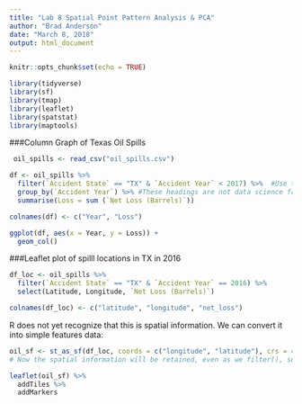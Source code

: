 ```yaml
---
title: "Lab 8 Spatial Point Pattern Analysis & PCA"
author: "Brad Anderson"
date: "March 8, 2018"
output: html_document
---
```


```r
knitr::opts_chunk$set(echo = TRUE)
```

```r

library(tidyverse)
library(sf)
library(tmap)
library(leaflet)
library(spatstat)
library(maptools)
```



###Column Graph of Texas Oil Spills

```r

 oil_spills <- read_csv("oil_spills.csv")

df <- oil_spills %>% 
  filter(`Accident State` == "TX" & `Accident Year` < 2017) %>%  #Use the '' quotations to add in a item with a space in the name. 
  group_by(`Accident Year`) %>% #These headings are not data science friendly, it would be better to have a metadata file that has a description based on a shorter header.
  summarise(Loss = sum (`Net Loss (Barrels)`))

colnames(df) <- c("Year", "Loss")

ggplot(df, aes(x = Year, y = Loss)) + 
  geom_col()


```


###Leaflet plot of spilll locations in TX in 2016
```r

df_loc <- oil_spills %>% 
  filter(`Accident State` == "TX" & `Accident Year` == 2016) %>% 
  select(Latitude, Longitude, `Net Loss (Barrels)`)

colnames(df_loc) <- c("latitude", "longitude", "net_loss")

```

R does not yet recognize that this is spatial information. We can convert it into simple features data:

```r

oil_sf <- st_as_sf(df_loc, coords = c("longitude", "latitude"), crs = 4326)
# Now the spatial information will be retained, even as we filter(), select(), etc. the data.

leaflet(oil_sf) %>% 
  addTiles %>% 
  addMarkers
```

 
 
